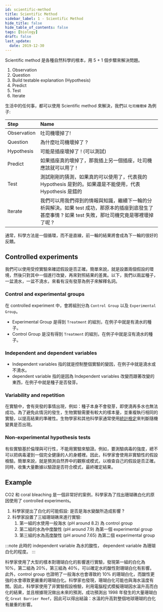 ```yaml
---
id: scientific-method
title: Scientific Method
sidebar_label: 1 - Scientific Method
hide_title: false
hide_table_of_contents: false
tags: [biology]
draft: false
last_update:
  date: 2019-12-30
---
```


Scientific method 是各種自然科學的根本，用 5 + 1 個步驟來解決問題。

1. Observation
2. Question
3. Build testable explanation \(Hypothesis\)
4. Predict
5. Test
6. Iterate

生活中的任何事，都可以使用 Scientific method 來解決，我們以 `吐司機壞掉` 為例子:

| Step        | Name                                                                                                                                                  |
| :---------- | :---------------------------------------------------------------------------------------------------------------------------------------------------- |
| Observation | 吐司機壞掉了!                                                                                                                                         |
| Question    | 為什麼吐司機壞掉了 ?                                                                                                                                  |
| Hypothesis  | 可能是插座壞掉了 ! \(可以測試\)                                                                                                                       |
| Predict     | 如果插座真的壞掉了，那我插上另一個插座，吐司機應該就可以用了 !                                                                                        |
| Test        | 測試剛剛的猜測，如果真的可以使用了，代表我的 Hypothesis 是對的。如果還是不能使用，代表 Hypothesis 是錯的                                              |
| Iterate     | 我們可以用我們得到的情報與知識，繼續下一輪的分析與解決。如果 test 成功，那原本的插座到底發生了甚麼事情 ? 如果 test 失敗，那吐司機究竟是哪裡壞掉了呢 ? |

通常，科學方法是一個循環，而不是直線，前一輪的結果將會成為下一輪的很好的反饋。

## Controlled experiments

我們可以使用受控實驗來確認假設是否正確。簡單來說，就是設置兩個假設的環境，然後只對其中一個進行改變，再來對照結果的差異。以下，我們以兩盆種子，一盆澆水，一盆不澆水，來看有沒有發芽為例子來解釋名詞。

### Control and experimental groups

在 controlled experiment 中，會將組別分為 `Control Group` 以及 `Experimental Group`。

- Experimental Group 是得到 `Treatment` 的組別，在例子中就是有澆水的種子。
- Control Group 是沒有得到 `Treatment` 的組別，在例子中就是沒有澆水的種子。

### Independent and dependent variables

- Independent variables 指的就是控制整個實驗的變因，在例子中就是澆水或不澆水。
- dependent variable 指的是因為 Independent variables 改變而跟著改變的東西，在例子中就是種子是否發芽。

### Variability and repetition

在實驗中，會有突發的事情出現，例如：種子本身不會發芽，即使澆再多水也無法成功。為了避免此情況的發生，生物實驗需要有較大的樣本量，並重複執行相同的實驗，以提高結果的準確性。生物學家和其他科學家通常使用[統計檢定](https://www.khanacademy.org/math/probability/statistical-studies/hypothesis-test/v/simple-hypothesis-testing)來判斷隨機變異是否出現。

### Non-experimental hypothesis tests

有些實驗基於倫理與可行性，不能用實驗來驗證。例如，要測驗病毒的強度，總不可以把病毒灌到一個完全健康的人的身體裡。因此，科學家會使用非實驗性的假設檢驗。簡單來說，就是預測自然界中的觀察或模式，以檢查自己的假設是否正確。同時，收集大量數據以驗證是否符合模式，最終確定結果。

## Example

CO2 和 coral bleaching 是一個非常好的案例，科學家為了找出珊瑚礁白化的原因使用了 controlled experiments。

1. 科學家提出了白化的可能假設: 是否是海水變酸所造成影響 ?
2. 科學家設置了三組珊瑚礁來進行實驗:
   1. 第一組的水使用一般海水 \(pH around 8.2\) 為 control group
   2. 第二組的水為中度酸性 \(pH around 7.9\) 為第一個 experimental group
   3. 第三組的水為高度酸性 \(pH around 7.65\) 為第二個 experimental group

:::note
此時的 independent variable 為水的酸性， dependent variable 為珊瑚白化的程度。
:::

科學家使用了大型的樣本對珊瑚白化的影響進行實驗，發現第一組的白化為 10%，第二組為 20%，第三組為 40%，可以確定水的酸性對珊瑚白化有影響。此外，control group 也證明了一般海水也會導致約 10% 的珊瑚白化，而酸性更強的水會導致更嚴重的珊瑚白化。科學家也發現，珊瑚白化可能也與海水溫度有關。因此，科學家使用了非實驗假設檢驗，利用電腦程式模擬珊瑚因水溫升高而白化的結果，並且根據現況做出未來的預測，成功預測出 1998 年發生的大量珊瑚白化 `Great Barrier Reef`，因此可以得出結論：水溫的升高對整個地球珊瑚的白化有嚴重的影響。
